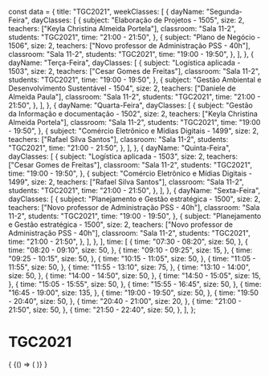 const data = {
  title: "TGC2021",
  weekClasses: [
    {
      dayName: "Segunda-Feira",
      dayClasses: [
        {
          subject: "Elaboração de Projetos - 1505",
          size: 2,
          teachers: ["Keyla Christina Almeida Portela"],
          classroom: "Sala 11-2",
          students: "TGC2021",
          time: "21:00 - 21:50",
        },
        {
          subject: "Plano de Negócio - 1506",
          size: 2,
          teachers: ["Novo professor de Administração PSS - 40h"],
          classroom: "Sala 11-2",
          students: "TGC2021",
          time: "19:00 - 19:50",
        },
      ],
    },
    {
      dayName: "Terça-Feira",
      dayClasses: [
        {
          subject: "Logística aplicada - 1503",
          size: 2,
          teachers: ["Cesar Gomes de Freitas"],
          classroom: "Sala 11-2",
          students: "TGC2021",
          time: "19:00 - 19:50",
        },
        {
          subject: "Gestão Ambiental e Desenvolvimento Sustentável - 1504",
          size: 2,
          teachers: ["Daniele de Almeida Paula"],
          classroom: "Sala 11-2",
          students: "TGC2021",
          time: "21:00 - 21:50",
        },
      ],
    },
    {
      dayName: "Quarta-Feira",
      dayClasses: [
        {
          subject: "Gestão da Informação e documentação - 1502",
          size: 2,
          teachers: ["Keyla Christina Almeida Portela"],
          classroom: "Sala 11-2",
          students: "TGC2021",
          time: "19:00 - 19:50",
        },
        {
          subject: "Comércio Eletrônico e Mídias Digitais - 1499",
          size: 2,
          teachers: ["Rafael Silva Santos"],
          classroom: "Sala 11-2",
          students: "TGC2021",
          time: "21:00 - 21:50",
        },
      ],
    },
    {
      dayName: "Quinta-Feira",
      dayClasses: [
        {
          subject: "Logística aplicada - 1503",
          size: 2,
          teachers: ["Cesar Gomes de Freitas"],
          classroom: "Sala 11-2",
          students: "TGC2021",
          time: "19:00 - 19:50",
        },
        {
          subject: "Comércio Eletrônico e Mídias Digitais - 1499",
          size: 2,
          teachers: ["Rafael Silva Santos"],
          classroom: "Sala 11-2",
          students: "TGC2021",
          time: "21:00 - 21:50",
        },
      ],
    },
    {
      dayName: "Sexta-Feira",
      dayClasses: [
        {
          subject: "Planejamento e Gestão estratégica - 1500",
          size: 2,
          teachers: ["Novo professor de Administração PSS - 40h"],
          classroom: "Sala 11-2",
          students: "TGC2021",
          time: "19:00 - 19:50",
        },
        {
          subject: "Planejamento e Gestão estratégica - 1500",
          size: 2,
          teachers: ["Novo professor de Administração PSS - 40h"],
          classroom: "Sala 11-2",
          students: "TGC2021",
          time: "21:00 - 21:50",
        },
      ],
    },
  ],
  time: [
    {
      time: "07:30 - 08:20",
      size: 50,
    },
    {
      time: "08:20 - 09:10",
      size: 50,
    },
    {
      time: "09:10 - 09:25",
      size: 15,
    },
    {
      time: "09:25 - 10:15",
      size: 50,
    },
    {
      time: "10:15 - 11:05",
      size: 50,
    },
    {
      time: "11:05 - 11:55",
      size: 50,
    },
    {
      time: "11:55 - 13:10",
      size: 75,
    },
    {
      time: "13:10 - 14:00",
      size: 50,
    },
    {
      time: "14:00 - 14:50",
      size: 50,
    },
    {
      time: "14:50 - 15:05",
      size: 15,
    },
    {
      time: "15:05 - 15:55",
      size: 50,
    },
    {
      time: "15:55 - 16:45",
      size: 50,
    },
    {
      time: "16:45 - 19:00",
      size: 135,
    },
    {
      time: "19:00 - 19:50",
      size: 50,
    },
    {
      time: "19:50 - 20:40",
      size: 50,
    },
    {
      time: "20:40 - 21:00",
      size: 20,
    },
    {
      time: "21:00 - 21:50",
      size: 50,
    },
    {
      time: "21:50 - 22:40",
      size: 50,
    },
  ],
};

# TGC2021

<div>
  {
    <BrowserOnly>
      {() => (
        <Grid
          title={data.title}
          weekClasses={data.weekClasses}
          time={data.time}
        />
      )}
    </BrowserOnly>
  }
</div>
